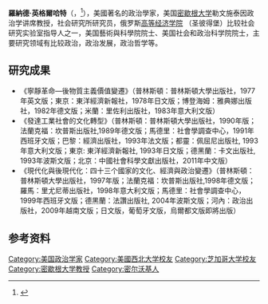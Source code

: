 {{Infobox_Person
|name = 羅納德·英格爾哈特
|image= 
|box_width= 
|occupation= [[政治學|政治學]]家<br />[[密歇根大学|密歇根大学]]勒文施泰因政治学讲席教授
|period =
|Sex = 男
|birth_date= {{Birth date|1934|9|5}}
|birth_place= [[美國|美國]][[威斯康辛州|威斯康辛州]][[密爾沃基|密爾沃基]]
|death_date= {{death date and age|2021|5|8|1934|9|5}}
|death_place= 美國[[密西根州|密西根州]][[安娜堡|安娜堡]]
|nationality = {{USA}}
|residence =
|party = 
|religion =
|spouse = 
|relatives = 
|education=
* 2010年，[[自由大學|自由大學]]榮譽博士
* 2006年，[[烏普薩拉大學|烏普薩拉大學]]榮譽博士
* 1967年，[[芝加哥大學|芝加哥大學]]博士
* 1953年-1964年，[[福布莱特计划|富布賴特]]訪問學者
* 1962年，[[芝加哥大學|芝加哥大學]]硕士
* 1956年，[[西北大学_(伊利诺伊州)|西北大学]]学士
|past =
|work =
|awards=
* 2011年，[[约翰·斯凯特政治科学奖|约翰·斯凯特政治科学奖]]
* 美國[[美國藝術與科學院|藝術與科學院]]院士
* [[美国社會和政治科學院|美国社會和政治科學院]]院士
}}
'''羅納德·英格爾哈特'''（{{lang-en|Ronald Inglehart}}，{{bd|1934年|9月5日|2021年|5月8日|catIdx=Inglehart}}<ref>{{cite web |title=Ronald Inglehart Obituary |url=https://www.dignitymemorial.com/obituaries/ann-arbor-mi/ronald-inglehart-10184867 |website=dignitymemorial.com |publisher=Dignity Memorial |access-date=9 May 2021 |archive-date=2021-05-08 |archive-url=https://web.archive.org/web/20210508221221/https://www.dignitymemorial.com/obituaries/ann-arbor-mi/ronald-inglehart-10184867 |dead-url=no }}</ref>），美國著名的政治學家，美国[[密歇根大学|密歇根大学]]勒文施泰因政治学讲席教授，社会研究所研究员，俄罗斯[https://en.wikipedia.org/wiki/National_Research_University_%E2%80%93_Higher_School_of_Economics 高等经济学院] {{Wayback|url=https://en.wikipedia.org/wiki/National_Research_University_%E2%80%93_Higher_School_of_Economics |date=20210325214005 }}（圣彼得堡）比较社会研究实验室指导人之一，美国藝術與科學院院士、美国社会和政治科学院院士，主要研究领域有比较政治，政治发展，政治哲学等。

== 研究成果 ==

* 《寧靜革命—後物質主義價值變遷》（普林斯頓：普林斯頓大學出版社，1977年英文版；東京：東洋經濟新報社，1978年日文版；博登海姆：雅典娜出版社，1982年德文版；米蘭：里佐利出版社，1983年意大利文版）
* 《發達工業社會的文化轉型》（普林斯頓：普林斯頓大學出版社，1990年版；法蘭克福：坎普斯出版社,1989年德文版；馬德里：社會學調查中心，1991年西班牙文版；巴黎：經濟出版社，1993年法文版；都靈：佩屈尼出版社, 1993年意大利文版；東京: 東洋經濟新報社, 1993年日文版；德黑蘭：卡文出版社, 1993年波斯文版；北京：中國社會科學文獻出版社，2011年中文版）
* 《現代化與後現代化：四十三个國家的文化、經濟與政治變遷》（普林斯頓：普林斯頓大學出版社，1997年版；法蘭克福：坎普斯出版社,1998年德文版；羅馬：里尤尼蒂出版社，1998年意大利文版；馬德里：社會學調查中心，1999年西班牙文版；德黑蘭：法讚出版社, 2004年波斯文版；河內：政治出版社，2009年越南文版；日文版，葡萄牙文版，烏爾都文版即將出版）

== 参考资料 ==
{{reflist}}

{{Authority control}}

{{DEFAULTSORT: Inglehart, Ronald}}
[[Category:美国政治学家|Category:美国政治学家]]
[[Category:美國西北大学校友|Category:美國西北大学校友]]
[[Category:芝加哥大学校友|Category:芝加哥大学校友]]
[[Category:密歇根大学教授|Category:密歇根大学教授]]
[[Category:密尔沃基人|Category:密尔沃基人]]